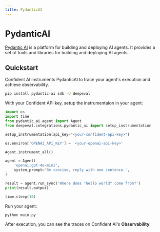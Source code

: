 ```yaml
---
title: PydanticAI
---
```


# PydanticAI

[Pydantic AI](https://ai.pydantic.dev/) is a platform for building and deploying AI agents. It provides a set of tools and libraries for building and deploying AI agents.

## Quickstart
Confident AI instruments PydanticAI to trace your agent's execution and achieve observability. 

```bash
pip install pydantic-ai sdk -U deepeval
```

With your Confident API key, setup the instrumentaion in your agent:
```python filename="main.py" showLineNumbers {6, 10}
import os
import time
from pydantic_ai.agent import Agent
from deepeval.integrations.pydantic_ai import setup_instrumentation

setup_instrumentation(api_key="<your-confident-api-key>")

os.environ['OPENAI_API_KEY'] = '<your-openai-api-key>'

Agent.instrument_all()

agent = Agent(  
    'openai:gpt-4o-mini',
    system_prompt='Be concise, reply with one sentence.',  
)

result = agent.run_sync('Where does "hello world" come from?')  
print(result.output)

time.sleep(10)
```

Run your agent:

```bash
python main.py
```

After execution, you can see the traces on Confident AI's **Observability**.